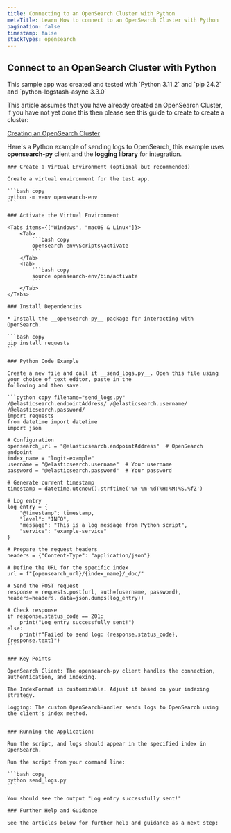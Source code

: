 ```yaml
---
title: Connecting to an OpenSearch Cluster with Python
metaTitle: Learn How to connect to an OpenSearch Cluster with Python
pagination: false
timestamp: false
stackTypes: opensearch
---
```


## Connect to an OpenSearch Cluster with Python

<Callout type="info">
This sample app was created and tested with `Python 3.11.2` and `pip 24.2` and `python-logstash-async 3.3.0`
</Callout>

This article assumes that you have already created an OpenSearch Cluster, if you have not yet done this then 
please see this guide to create to create a cluster:

[Creating an OpenSearch Cluster](creating-opensearch-cluster.mdx)

Here's a Python example of sending logs to OpenSearch, this example uses __opensearch-py__ client and 
the __logging library__ for integration.

<Steps>

    ### Create a Virtual Environment (optional but recommended)

    Create a virtual environment for the test app.

    ```bash copy
    python -m venv opensearch-env
    ```

    ### Activate the Virtual Environment

    <Tabs items={["Windows", "macOS & Linux"]}>
        <Tab>
            ```bash copy
            opensearch-env\Scripts\activate
            ```
        </Tab>
        <Tab>
            ```bash copy
            source opensearch-env/bin/activate
            ```
        </Tab>
    </Tabs>

    ### Install Dependencies

    * Install the __opensearch-py__ package for interacting with OpenSearch.

    ```bash copy
    pip install requests
    ```

    ### Python Code Example

    Create a new file and call it __send_logs.py__. Open this file using your choice of text editor, paste in the 
    following and then save.

    ```python copy filename="send_logs.py" /@elasticsearch.endpointAddress/ /@elasticsearch.username/ /@elasticsearch.password/
    import requests
    from datetime import datetime
    import json

    # Configuration
    opensearch_url = "@elasticsearch.endpointAddress"  # OpenSearch endpoint
    index_name = "logit-example"
    username = "@elasticsearch.username"  # Your username
    password = "@elasticsearch.password"  # Your password

    # Generate current timestamp
    timestamp = datetime.utcnow().strftime('%Y-%m-%dT%H:%M:%S.%fZ')

    # Log entry
    log_entry = {
        "@timestamp": timestamp,
        "level": "INFO",
        "message": "This is a log message from Python script",
        "service": "example-service"
    }

    # Prepare the request headers
    headers = {"Content-Type": "application/json"}

    # Define the URL for the specific index
    url = f"{opensearch_url}/{index_name}/_doc/"

    # Send the POST request
    response = requests.post(url, auth=(username, password), headers=headers, data=json.dumps(log_entry))

    # Check response
    if response.status_code == 201:
        print("Log entry successfully sent!")
    else:
        print(f"Failed to send log: {response.status_code}, {response.text}")
    ```
    
    ### Key Points

    OpenSearch Client: The opensearch-py client handles the connection, authentication, and indexing.

    The IndexFormat is customizable. Adjust it based on your indexing strategy.

    Logging: The custom OpenSearchHandler sends logs to OpenSearch using the client’s index method.
    

    ### Running the Application:

    Run the script, and logs should appear in the specified index in OpenSearch.

    Run the script from your command line:

    ```bash copy
    python send_logs.py
    ```

    You should see the output "Log entry successfully sent!"

    ### Further Help and Guidance

    See the articles below for further help and guidance as a next step:

</Steps>
